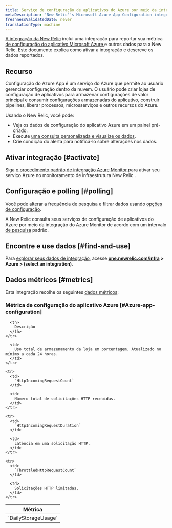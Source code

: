 ```yaml
---
title: Serviço de configuração de aplicativos do Azure por meio da integração do Azure Monitor
metaDescription: 'New Relic''s Microsoft Azure App Configuration integration: what data it reports and how to enable it.'
freshnessValidatedDate: never
translationType: machine
---
```


[A integração da New Relic](/docs/infrastructure/integrations-getting-started/getting-started/introduction-infrastructure-integrations) inclui uma integração para reportar sua métrica [de configuração do aplicativo Microsoft Azure ](https://learn.microsoft.com/en-us/azure/azure-app-configuration/)e outros dados para a New Relic. Este documento explica como ativar a integração e descreve os dados reportados.

## Recurso

Configuração do Azure App é um serviço do Azure que permite ao usuário gerenciar configuração dentro da nuvem. O usuário pode criar lojas de configuração de aplicativos para armazenar configurações de valor principal e consumir configurações armazenadas do aplicativo, construir pipelines, liberar processos, microsserviços e outros recursos do Azure.

Usando o New Relic, você pode:

* Veja os dados de configuração do aplicativo Azure em um painel pré-criado.
* Execute [uma consulta personalizada e visualize os dados](/docs/infrastructure/integrations-getting-started/getting-started/use-integration-data-new-relic-insights).
* Crie condição do alerta para notificá-lo sobre alterações nos dados.

## Ativar integração [#activate]

Siga [o procedimento padrão de integração Azure Monitor ](/docs/infrastructure/microsoft-azure-integrations/azure-integrations-list/azure-monitor)para ativar seu serviço Azure no monitoramento de infraestrutura New Relic .

## Configuração e polling [#polling]

Você pode alterar a frequência de pesquisa e filtrar dados usando [opções de configuração](/docs/infrastructure/microsoft-azure-integrations/azure-integrations-list/azure-monitor/#settings).

A New Relic consulta seus serviços de configuração de aplicativos do Azure por meio da integração do Azure Monitor de acordo com um intervalo [de pesquisa](/docs/infrastructure/microsoft-azure-integrations/azure-integrations-list/azure-monitor/#settings) padrão.

## Encontre e use dados [#find-and-use]

Para [explorar seus dados de integração](/docs/infrastructure/integrations/find-use-infrastructure-integration-data), acesse <DNT>**[one.newrelic.com/infra](https://one.newrelic.com/infra) > Azure > (select an integration)**</DNT>.

## Dados métricos [#metrics]

Esta integração recolhe os seguintes [dados métricos](/docs/infrastructure/integrations-getting-started/getting-started/understand-integration-data-data-types#metric):

### Métrica de configuração do aplicativo Azure [#Azure-app-configuration]

<table>
  <thead>
    <tr>
      <th style={{ width: "300px" }}>
        Métrica
      </th>

      <th>
        Descrição
      </th>
    </tr>
  </thead>

  <tbody>
    <tr>
      <td>
        `DailyStorageUsage`
      </td>

      <td>
        Uso total de armazenamento da loja em porcentagem. Atualizado no mínimo a cada 24 horas.
      </td>
    </tr>

    <tr>
      <td>
        `HttpIncomingRequestCount`
      </td>

      <td>
        Número total de solicitações HTTP recebidas.
      </td>
    </tr>

    <tr>
      <td>
        `HttpIncomingRequestDuration`
      </td>

      <td>
        Latência em uma solicitação HTTP.
      </td>
    </tr>

    <tr>
      <td>
        `ThrottledHttpRequestCount`
      </td>

      <td>
        Solicitações HTTP limitadas.
      </td>
    </tr>
  </tbody>
</table>